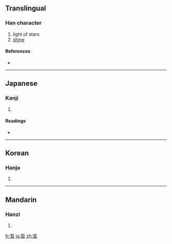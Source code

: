 {{also|晰}}
==Translingual==

===Han character===
{{Han char|rn=72|rad=日|as=07|sn=11|four=5260<sub>2</sub>|canj=手中日 (QLA)}}

# light of stars
# [[shine]]

====References====
* {{Han ref|kx=0496.030|dkj=13953|dj=0862.080|hdz=21510.080|uh=6662|ud=26210|bh=D5AE|bd=54702}}

----

==Japanese==

===Kanji===
{{ja-kanji|grade=|rs=日07}}

# {{defn|Japanese}}

====Readings====
* {{ja-readings|on=[[せつ]] (setsu), [[せい]] (sei)|kun=[[あきらか]] (akiraka)}}

----

==Korean==

===Hanja===
{{ko-hanja|hangeul=[[절]], [[제]]|eumhun=|rv=jeol, je|mr=chŏl, che|y=cel, cey}}

# {{defn|Korean}}

----

==Mandarin==

===Hanzi===
{{cmn-hanzi|pin=[[zhé]] ([[zhe2]])|wg=che<sup>2</sup>}}

# {{defn|Mandarin}}

[[fr:晢]]
[[ja:晢]]
[[zh:晢]]